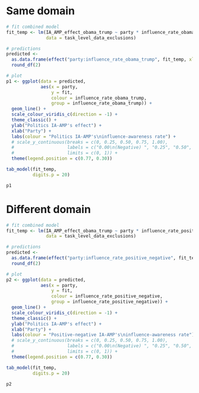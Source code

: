 
# Same domain

```r

# fit combined model
fit_temp <- lm(IA_AMP_effect_obama_trump ~ party * influence_rate_obama_trump,
               data = task_level_data_exclusions)

# predictions
predicted <- 
  as.data.frame(effect("party:influence_rate_obama_trump", fit_temp, xlevels = 101)) %>%
  round_df(2) 

# plot
p1 <- ggplot(data = predicted,
             aes(x = party, 
                 y = fit, 
                 colour = influence_rate_obama_trump, 
                 group = influence_rate_obama_trump)) +
  geom_line() +
  scale_colour_viridis_c(direction = -1) +
  theme_classic() + 
  ylab("Politics IA-AMP's effect") +
  xlab("Party") +
  labs(colour = "Politics IA-AMP's\ninfluence-awareness rate") +
  # scale_y_continuous(breaks = c(0, 0.25, 0.50, 0.75, 1.00), 
  #                    labels = c("0.00\n(Negative) ", "0.25", "0.50", "0.75", "1.00\n(Positive) "), 
  #                    limits = c(0, 1)) + 
  theme(legend.position = c(0.77, 0.30))

tab_model(fit_temp, 
          digits.p = 20)

p1

```

# Different domain

```r

# fit combined model
fit_temp <- lm(IA_AMP_effect_obama_trump ~ party * influence_rate_positive_negative,
               data = task_level_data_exclusions)

# predictions
predicted <- 
  as.data.frame(effect("party:influence_rate_positive_negative", fit_temp, xlevels = 101)) %>%
  round_df(2) 

# plot
p2 <- ggplot(data = predicted,
             aes(x = party, 
                 y = fit, 
                 colour = influence_rate_positive_negative, 
                 group = influence_rate_positive_negative)) +
  geom_line() +
  scale_colour_viridis_c(direction = -1) +
  theme_classic() + 
  ylab("Politics IA-AMP's effect") +
  xlab("Party") +
  labs(colour = "Positive-negative IA-AMP's\ninfluence-awareness rate") +
  # scale_y_continuous(breaks = c(0, 0.25, 0.50, 0.75, 1.00), 
  #                    labels = c("0.00\n(Negative) ", "0.25", "0.50", "0.75", "1.00\n(Positive) "), 
  #                    limits = c(0, 1)) + 
  theme(legend.position = c(0.77, 0.30))

tab_model(fit_temp, 
          digits.p = 20)

p2

```